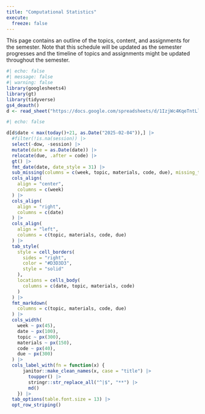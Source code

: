 ```yaml
---
title: "Computational Statistics"
execute: 
  freeze: false
---
```


This page contains an outline of the topics, content, and assignments for the semester. Note that this schedule will be updated as the semester progresses and the timeline of topics and assignments might be updated throughout the semester.

```r
#| echo: false
#| message: false
#| warning: false
library(googlesheets4)
library(gt)
library(tidyverse)
gs4_deauth()
d <- read_sheet("https://docs.google.com/spreadsheets/d/1IzjWc4KqeTntLlbGvPxt5eGwb4sby9dZNwD2AHZnh8Y/edit?usp=sharing")
```

```r
#| echo: false

d[d$date < max(today()+21, as.Date("2025-02-04")),] |>
  #filter(!is.na(session)) |>
  select(-dow, -session) |>
  mutate(date = as.Date(date)) |>
  relocate(due, .after = code) |>
  gt() |>
  fmt_date(date, date_style = 31) |>
  sub_missing(columns = c(week, topic, materials, code, due), missing_text = "") |>
  cols_align(
    align = "center", 
    columns = c(week)
  ) |>
  cols_align(
    align = "right", 
    columns = c(date)
  ) |>
  cols_align(
    align = "left", 
    columns = c(topic, materials, code, due)
  ) |>
  tab_style(
    style = cell_borders(
      sides = "right",
      color = "#D3D3D3",
      style = "solid"
    ),
    locations = cells_body(
      columns = c(date, topic, materials, code)
    )
  ) |>
  fmt_markdown(
    columns = c(topic, materials, code, due)
  ) |>
  cols_width(
    week ~ px(45),
    date ~ px(100), 
    topic ~ px(300),
    materials ~ px(150),
    code ~ px(40),
    due ~ px(300)
  ) |>
  cols_label_with(fn = function(x) {
      janitor::make_clean_names(x, case = "title") |>
        toupper() |>
        stringr::str_replace_all("^|$", "**") |>
        md()
    }) |>
  tab_options(table.font.size = 13) |>
  opt_row_striping()
```
